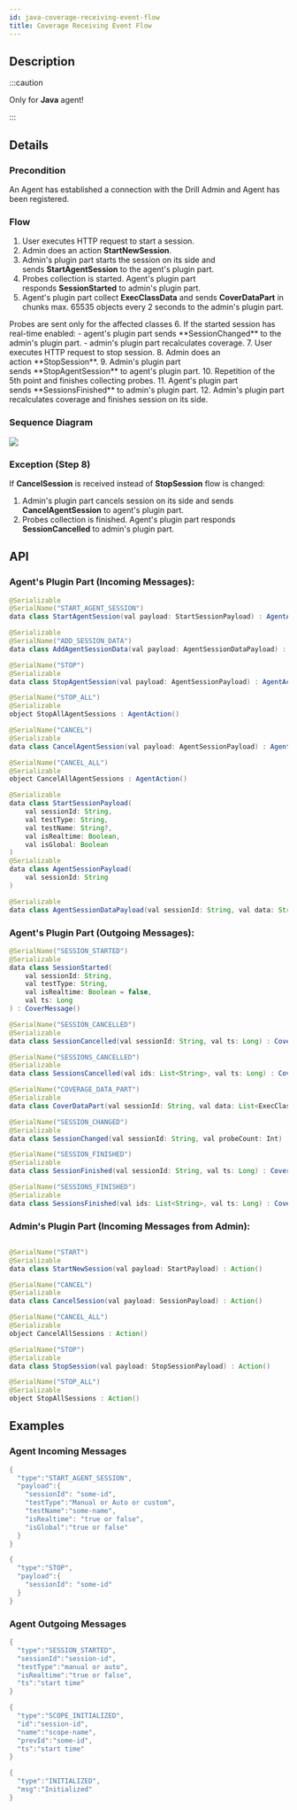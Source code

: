 ```yaml
---
id: java-coverage-receiving-event-flow
title: Coverage Receiving Event Flow
---
```



## Description
:::caution

Only for **Java** agent!

:::

## Details

### Precondition
An Agent has established a connection with the Drill Admin and Agent has been registered.

### Flow
1. User executes HTTP request to start a session.
2. Admin does an action **StartNewSession**.
3. Admin's plugin part starts the session on its side and sends **StartAgentSession** to the agent's plugin part.
4. Probes collection is started. Agent's plugin part responds **SessionStarted** to admin's plugin part.
5. Agent's plugin part collect **ExecClassData** and sends **СoverDataPart** in chunks max. 65535 objects every 2 seconds to the admin's plugin part.
<AdditionalInformation className="space-y-2">
Probes are sent only for the affected classes
</AdditionalInformation>
6. If the started session has real-time enabled:
    - agent's plugin part sends **SessionChanged** to the admin's plugin part.
    - admin's plugin part recalculates coverage.
7. User executes HTTP request to stop session.
8. Admin does an action **StopSession**.
9. Admin's plugin part sends **StopAgentSession** to agent's plugin part.
10. Repetition of the 5th point and finishes collecting probes.
11. Agent's plugin part sends **SessionsFinished** to admin's plugin part.
12. Admin's plugin part recalculates coverage and finishes session on its side.

### Sequence Diagram
<Image src="/img/for-development/coverage-receiving-sequence.png"/>

### Exception (Step 8)
If **CancelSession** is received instead of **StopSession** flow is changed:
1. Admin's plugin part cancels session on its side and sends **CancelAgentSession** to agent's plugin part.
2. Probes collection is finished. Agent's plugin part responds **SessionCancelled** to admin's plugin part.

## API
### Agent's Plugin Part (Incoming Messages):

```java
@Serializable
@SerialName("START_AGENT_SESSION")
data class StartAgentSession(val payload: StartSessionPayload) : AgentAction()

@Serializable
@SerialName("ADD_SESSION_DATA")
data class AddAgentSessionData(val payload: AgentSessionDataPayload) : AgentAction()

@SerialName("STOP")
@Serializable
data class StopAgentSession(val payload: AgentSessionPayload) : AgentAction()

@SerialName("STOP_ALL")
@Serializable
object StopAllAgentSessions : AgentAction()

@SerialName("CANCEL")
@Serializable
data class CancelAgentSession(val payload: AgentSessionPayload) : AgentAction()

@SerialName("CANCEL_ALL")
@Serializable
object CancelAllAgentSessions : AgentAction()

@Serializable
data class StartSessionPayload(
    val sessionId: String,
    val testType: String,
    val testName: String?,
    val isRealtime: Boolean,
    val isGlobal: Boolean
)
@Serializable
data class AgentSessionPayload(
    val sessionId: String
)

@Serializable
data class AgentSessionDataPayload(val sessionId: String, val data: String)
```
### Agent's Plugin Part (Outgoing Messages):

```java
@SerialName("SESSION_STARTED")
@Serializable
data class SessionStarted(
    val sessionId: String,
    val testType: String,
    val isRealtime: Boolean = false,
    val ts: Long
) : CoverMessage()

@SerialName("SESSION_CANCELLED")
@Serializable
data class SessionCancelled(val sessionId: String, val ts: Long) : CoverMessage()

@SerialName("SESSIONS_CANCELLED")
@Serializable
data class SessionsCancelled(val ids: List<String>, val ts: Long) : CoverMessage()

@SerialName("COVERAGE_DATA_PART")
@Serializable
data class CoverDataPart(val sessionId: String, val data: List<ExecClassData>) : CoverMessage()

@SerialName("SESSION_CHANGED")
@Serializable
data class SessionChanged(val sessionId: String, val probeCount: Int) : CoverMessage()

@SerialName("SESSION_FINISHED")
@Serializable
data class SessionFinished(val sessionId: String, val ts: Long) : CoverMessage()

@SerialName("SESSIONS_FINISHED")
@Serializable
data class SessionsFinished(val ids: List<String>, val ts: Long) : CoverMessage()
```
### Admin's Plugin Part (Incoming Messages from Admin):
```java

@SerialName("START")
@Serializable
data class StartNewSession(val payload: StartPayload) : Action()

@SerialName("CANCEL")
@Serializable
data class CancelSession(val payload: SessionPayload) : Action()

@SerialName("CANCEL_ALL")
@Serializable
object CancelAllSessions : Action()

@SerialName("STOP")
@Serializable
data class StopSession(val payload: StopSessionPayload) : Action()

@SerialName("STOP_ALL")
@Serializable
object StopAllSessions : Action()
```

## Examples
### Agent Incoming Messages
```java
{
  "type":"START_AGENT_SESSION",
  "payload":{
    "sessionId": "some-id",
    "testType":"Manual or Auto or custom",
    "testName":"some-name",
    "isRealtime": "true or false",
    "isGlobal":"true or false"
  }
}

{
  "type":"STOP",
  "payload":{
    "sessionId": "some-id"
  }
}
```
### Agent Outgoing Messages
```java
{
  "type":"SESSION_STARTED",
  "sessionId":"session-id",
  "testType":"manual or auto",
  "isRealtime":"true or false",
  "ts":"start time"
}

{
  "type":"SCOPE_INITIALIZED",
  "id":"session-id",
  "name":"scope-name",
  "prevId":"some-id",
  "ts":"start time"
}

{
  "type":"INITIALIZED",
  "msg":"Initialized"
}
```
